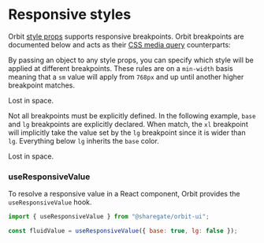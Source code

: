 
<Meta
    title="Features/Responsive styles"
    id="responsive-styles"
/>

# Responsive styles

Orbit [style props](?path=/docs/style-props--page) supports responsive breakpoints. Orbit breakpoints are documented below and acts as their [CSS media query](https://developer.mozilla.org/en-US/docs/Web/CSS/Media_Queries/Using_media_queries) counterparts:

<Table
    columns={[
        { title: "Size", headerStyle: { width: "75px" }, rowClassName: "code" },
        { title: "Media query", headerStyle: { width: "200px" }, rowClassName: "code" }
    ]}
    rows={[
        ["xs", "min-width: 640px"],
        ["sm", "min-width: 768px"],
        ["md", "min-width: 1024px"],
        ["lg", "min-width: 1280px"],
        ["xl", "min-width: 1536px"]
    ]}
    style={{
        marginTop: "24px",
        marginBottom: "24px"
    }}
/>

By passing an object to any style props, you can specify which style will be applied at different breakpoints. These rules are on a `min-width` basis meaning that a `sm` value will apply from `768px` and up until another higher breakpoint matches.

<Preview>
    <Div backgroundColor={{ base: "green-2", xs: "purple-2", sm: "green-2", md: "accent-2", lg: "neutral-2", xl: "warning-2" }} width={18} maxWidth="100%" padding={4}>
        <Paragraph fontSize={4}>Lost in space.</Paragraph>
    </Div>
</Preview>

Not all breakpoints must be explicitly defined. In the following example, `base` and `lg` breakpoints are explicitly declared. When match, the `xl` breakpoint will implicitly take the value set by the `lg` breakpoint since it is wider than `lg`. Everything below `lg` inherits the `base` color.

<Preview>
    <Div backgroundColor={{ base: "alias-success", lg: "alias-warning" }} width={18} maxWidth="100%" padding={4}>
        <Paragraph fontSize={4}>Lost in space.</Paragraph>
    </Div>
</Preview>

### useResponsiveValue

To resolve a responsive value in a React component, Orbit provides the `useResponsiveValue` hook.

```jsx
import { useResponsiveValue } from "@sharegate/orbit-ui";

const fluidValue = useResponsiveValue({ base: true, lg: false });
```
